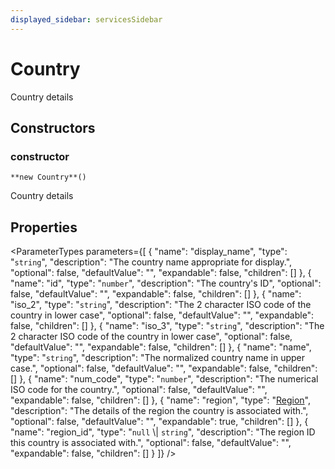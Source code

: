 ```yaml
---
displayed_sidebar: servicesSidebar
---
```



# Country

Country details

## Constructors

### constructor

`**new Country**()`

Country details

## Properties

<ParameterTypes parameters={[
  {
    "name": "display_name",
    "type": "`string`",
    "description": "The country name appropriate for display.",
    "optional": false,
    "defaultValue": "",
    "expandable": false,
    "children": []
  },
  {
    "name": "id",
    "type": "`number`",
    "description": "The country's ID",
    "optional": false,
    "defaultValue": "",
    "expandable": false,
    "children": []
  },
  {
    "name": "iso_2",
    "type": "`string`",
    "description": "The 2 character ISO code of the country in lower case",
    "optional": false,
    "defaultValue": "",
    "expandable": false,
    "children": []
  },
  {
    "name": "iso_3",
    "type": "`string`",
    "description": "The 2 character ISO code of the country in lower case",
    "optional": false,
    "defaultValue": "",
    "expandable": false,
    "children": []
  },
  {
    "name": "name",
    "type": "`string`",
    "description": "The normalized country name in upper case.",
    "optional": false,
    "defaultValue": "",
    "expandable": false,
    "children": []
  },
  {
    "name": "num_code",
    "type": "`number`",
    "description": "The numerical ISO code for the country.",
    "optional": false,
    "defaultValue": "",
    "expandable": false,
    "children": []
  },
  {
    "name": "region",
    "type": "[Region](Region.mdx)",
    "description": "The details of the region the country is associated with.",
    "optional": false,
    "defaultValue": "",
    "expandable": true,
    "children": []
  },
  {
    "name": "region_id",
    "type": "`null` \\| `string`",
    "description": "The region ID this country is associated with.",
    "optional": false,
    "defaultValue": "",
    "expandable": false,
    "children": []
  }
]} />
